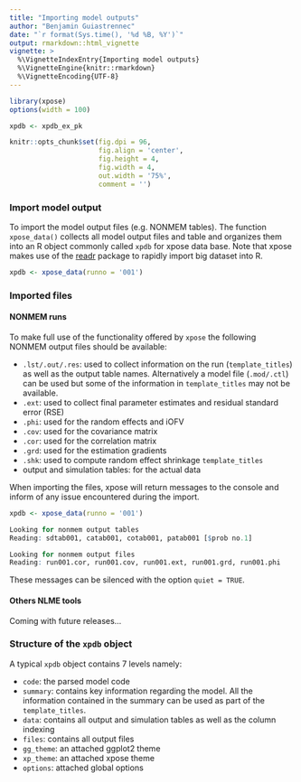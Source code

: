 ```yaml
---
title: "Importing model outputs"
author: "Benjamin Guiastrennec"
date: "`r format(Sys.time(), '%d %B, %Y')`"
output: rmarkdown::html_vignette
vignette: >
  %\VignetteIndexEntry{Importing model outputs}
  %\VignetteEngine{knitr::rmarkdown}
  %\VignetteEncoding{UTF-8}
---
```


```r
library(xpose)
options(width = 100)

xpdb <- xpdb_ex_pk

knitr::opts_chunk$set(fig.dpi = 96,
                      fig.align = 'center', 
                      fig.height = 4, 
                      fig.width = 4,
                      out.width = '75%',
                      comment = '')
```

### Import model output
To import the model output files (e.g. NONMEM tables). The function `xpose_data()` collects all model output files and table and organizes them into an R object commonly called `xpdb` for xpose data base. Note that xpose makes use of the [readr](http://readr.tidyverse.org) package to rapidly import big dataset into R.

``` r
xpdb <- xpose_data(runno = '001')
```

### Imported files
#### NONMEM runs
To make full use of the functionality offered by `xpose` the following NONMEM output files should be available:

- `.lst/.out/.res`: used to collect information on the run (`template_titles`) as well as the output table names. Alternatively a model file (`.mod/.ctl`) can be used but some of the information in `template_titles` may not be available.
- `.ext`: used to collect final parameter estimates and residual standard error (RSE)
- `.phi`: used for the random effects and iOFV
- `.cov`: used for the covariance matrix
- `.cor`: used for the correlation matrix
- `.grd`: used for the estimation gradients
- `.shk`: used to compute random effect shrinkage `template_titles`
- output and simulation tables: for the actual data

When importing the files, xpose will return messages to the console and inform of any issue encountered during the import.

```r
xpdb <- xpose_data(runno = '001')

Looking for nonmem output tables
Reading: sdtab001, catab001, cotab001, patab001 [$prob no.1]

Looking for nonmem output files
Reading: run001.cor, run001.cov, run001.ext, run001.grd, run001.phi
```

These messages can be silenced with the option `quiet = TRUE`.


#### Others NLME tools
Coming with future releases...


### Structure of the `xpdb` object
A typical `xpdb` object contains 7 levels namely:

- `code`: the parsed model code
- `summary`: contains key information regarding the model. All the information contained in the summary can be used as part of the `template_titles`.
- `data`: contains all output and simulation tables as well as the column indexing
- `files`: contains all output files
- `gg_theme`: an attached ggplot2 theme
- `xp_theme`: an attached xpose theme
- `options`: attached global options
